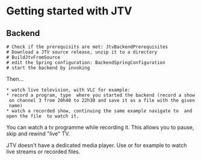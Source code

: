 = Getting started with JTV =

== Backend ==
 # Check if the prerequisits are met: JtvBackendPrerequisites
 # Download a JTV source release, unzip it to a directory
 # BuildJtvFromSource
 # edit the Spring configuration: BackendSpringConfiguration
 # start the backend by invoking {{{tvBackend.sh}}}

Then...
 * watch live television, with VLC for example: {{{vlc http://<tvservername>:2000/watch?tunerNumber=0}}}
 * record a program, type {{{schedulerecording 3 20:40 22:30 /data/tv/nameOfRecording.mpg}}} where you started the backend (record a show on channel 3 from 20h40 to 22h30 and save it as a file with the given name)
 * watch a recorded show, continuing the same example navigate to {{{data/tv}}} and open the file {{{nameOfRecording.mpg}}} to watch it.

You can watch a tv programme while recording it. This allows you to pause, skip and rewind "live" TV. 

JTV doesn't have a dedicated media player. Use {{{mplayer}}} or {{{vlc}}} for example to watch live streams or recorded files.
